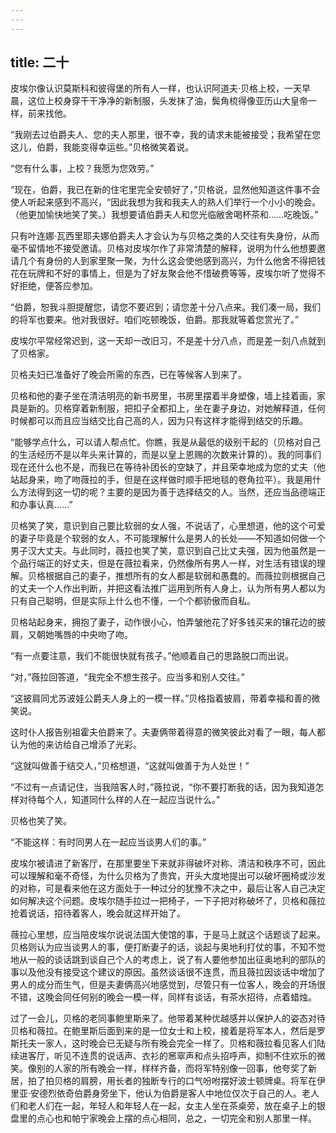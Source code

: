 ```yaml
---
---
---
```

title: 二十
---




皮埃尔像认识莫斯科和彼得堡的所有人一样，也认识阿道夫·贝格上校，一天早晨，这位上校身穿干干净净的新制服，头发抹了油，鬓角梳得像亚历山大皇帝一样，前来找他。

“我刚去过伯爵夫人、您的夫人那里，很不幸，我的请求未能被接受；我希望在您这儿，伯爵，我能变得幸运些。”贝格微笑着说。

“您有什么事，上校？我愿为您效劳。”

“现在，伯爵，我已在新的住宅里完全安顿好了，”贝格说，显然他知道这件事不会使人听起来感到不高兴，“因此我想为我和我夫人的熟人们举行一个小小的晚会。（他更加愉快地笑了笑。）我想要请伯爵夫人和您光临敝舍喝杯茶和……吃晚饭。”

只有叶连娜·瓦西里耶夫娜伯爵夫人才会认为与贝格之类的人交往有失身份，从而毫不留情地不接受邀请。贝格对皮埃尔作了非常清楚的解释，说明为什么他想要邀请几个有身份的人到家里聚一聚，为什么这会使他感到高兴，为什么他舍不得把钱花在玩牌和不好的事情上，但是为了好友聚会他不惜破费等等，皮埃尔听了觉得不好拒绝，便答应参加。

“伯爵，恕我斗胆提醒您，请您不要迟到；请您差十分八点来。我们凑一局，我们的将军也要来。他对我很好。咱们吃顿晚饭，伯爵。那我就等着您赏光了。”

皮埃尔平常经常迟到，这一天却一改旧习，不是差十分八点，而是差一刻八点就到了贝格家。

贝格夫妇已准备好了晚会所需的东西，已在等候客人到来了。

贝格和他的妻子坐在清洁明亮的新书房里，书房里摆着半身塑像，墙上挂着画，家具是新的。贝格穿着新制服，把扣子全都扣上，坐在妻子身边，对她解释道，任何时候都可以而且应当结交比自己高的人，因为只有这样才能得到结交的乐趣。

“能够学点什么，可以请人帮点忙。你瞧，我是从最低的级别干起的（贝格对自己的生活经历不是以年头来计算的，而是以皇上恩赐的次数来计算的）。我的同事们现在还什么也不是，而我已在等待补团长的空缺了，并且荣幸地成为您的丈夫（他站起身来，吻了吻薇拉的手，但是在这样做时顺手把地毯的卷角拉平）。我是用什么方法得到这一切的呢？主要的是因为善于选择结交的人。当然，还应当品德端正和办事认真……”

贝格笑了笑，意识到自己要比软弱的女人强，不说话了，心里想道，他的这个可爱的妻子毕竟是个软弱的女人，不可能理解什么是男人的长处——不知道如何做一个男子汉大丈夫。与此同时，薇拉也笑了笑，意识到自己比丈夫强，因为他虽然是一个品行端正的好丈夫，但是在薇拉看来，仍然像所有男人一样，对生活有错误的理解。贝格根据自己的妻子，推想所有的女人都是软弱和愚蠢的。而薇拉则根据自己的丈夫一个人作出判断，并把这看法推广运用到所有人身上，认为所有男人都以为只有自己聪明，但是实际上什么也不懂，一个个都骄傲而自私。

贝格站起身来，拥抱了妻子，动作很小心，怕弄皱他花了好多钱买来的镶花边的披肩，又朝她嘴唇的中央吻了吻。

“有一点要注意，我们不能很快就有孩子。”他顺着自己的思路脱口而出说。

“对，”薇拉回答道，“我完全不想生孩子。应当多和别人交往。”

“这披肩同尤苏波娃公爵夫人身上的一模一样。”贝格指着披肩，带着幸福和善的微笑说。

这时仆人报告别祖霍夫伯爵来了。夫妻俩带着得意的微笑彼此对看了一眼，每人都认为他的来访给自己增添了光彩。

“这就叫做善于结交人，”贝格想道，“这就叫做善于为人处世！”

“不过有一点请记住，当我陪客人时，”薇拉说，“你不要打断我的话，因为我知道怎样对待每个人，知道同什么样的人在一起应当说什么。”

贝格也笑了笑。

“不能这样：有时同男人在一起应当谈男人们的事。”

皮埃尔被请进了新客厅，在那里要坐下来就非得破坏对称、清洁和秩序不可，因此可以理解和毫不奇怪，为什么贝格为了贵宾，开头大度地提出可以破坏圈椅或沙发的对称，可是看来他在这方面处于一种过分的犹豫不决之中，最后让客人自己决定如何解决这个问题。皮埃尔随手拉过一把椅子，一下子把对称破坏了，贝格和薇拉抢着说话，招待着客人，晚会就这样开始了。

薇拉心里想，应当陪皮埃尔说说法国大使馆的事，于是马上就这个话题谈了起来。贝格则认为应当谈男人的事，便打断妻子的话，谈起与奥地利打仗的事，不知不觉地从一般的谈话跳到谈自己个人的考虑上，说了有人要他参加出征奥地利的部队的事以及他没有接受这个建议的原因。虽然谈话很不连贯，而且薇拉因谈话中增加了男人的成分而生气，但是夫妻俩高兴地感觉到，尽管只有一位客人，晚会的开场很不错，这晚会同任何别的晚会一模一样，同样有谈话，有茶水招待，点着蜡烛。

过了一会儿，贝格的老同事鲍里斯来了。他带着某种优越感并以保护人的姿态对待贝格和薇拉。在鲍里斯后面到来的是一位女士和上校，接着是将军本人，然后是罗斯托夫一家人，这时晚会已无疑与所有晚会完全一样了。贝格和薇拉看见客人们陆续进客厅，听见不连贯的说话声、衣衫的窸窣声和点头招呼声，抑制不住欢乐的微笑。像别的人家的所有晚会一样，样样齐备，而将军特别像一回事，他夸奖了新居，拍了拍贝格的肩膀，用长者的独断专行的口气吩咐摆好波士顿牌桌。将军在伊里亚·安德烈依奇伯爵身旁坐下，他认为伯爵是客人中地位仅次于自己的人。老人们和老人们在一起，年轻人和年轻人在一起，女主人坐在茶桌旁，放在桌子上的银盘里的点心也和帕宁家晚会上摆的点心相同，总之，一切完全和别人那里一样。